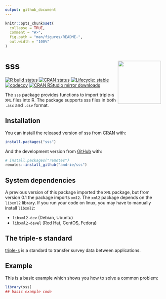 ```yaml
---
output: github_document
---
```


<!-- README.md is generated from README.Rmd. Please edit that file -->

```r
knitr::opts_chunk$set(
  collapse = TRUE,
  comment = "#>",
  fig.path = "man/figures/README-",
  out.width = "100%"
)
```

# sss <img src='man/figures/logo.png' align="right" height="139" />

<!-- badges: start -->
[![R build status](https://github.com/andrie/sss/workflows/R-CMD-check/badge.svg)](https://github.com/andrie/sss/actions)
[![CRAN status](https://www.r-pkg.org/badges/version/sss)](https://CRAN.R-project.org/package=sss)
[![Lifecycle: stable](https://img.shields.io/badge/lifecycle-stable-brightgreen.svg)](https://www.tidyverse.org/lifecycle/#stable)
[![codecov](https://codecov.io/gh/andrie/sss/branch/main/graph/badge.svg)](https://app.codecov.io/gh/andrie/sss)
[![CRAN RStudio mirror downloads](https://cranlogs.r-pkg.org/badges/sss)](https://www.r-pkg.org/pkg/sss)
<!-- badges: end -->

The `sss` package provides functions to import triple-s `XML` files into R.  The package supports sss files in both `.asc` and `.csv` format.


## Installation

You can install the released version of sss from [CRAN](https://CRAN.R-project.org) with:

``` r
install.packages("sss")
```

And the development version from [GitHub](https://github.com/) with:

``` r
# install.packages("remotes")
remotes::install_github("andrie/sss")
```

## System dependencies

A previous version of this package imported the `XML` package, but from version 0.1 the package imports `xml2`. The `xml2` package depends on the `libxml2` library.  If you run your code on linux, you may have to manually install `libxml2`:

* `libxml2-dev` (Debian, Ubuntu)
* `libxml2-devel` (Red Hat, CentOS, Fedora)


## The triple-s standard

[triple-s](https://www.triple-s.org/) is a standard to transfer survey data between applications.


## Example

This is a basic example which shows you how to solve a common problem:

```r
library(sss)
## basic example code
```

